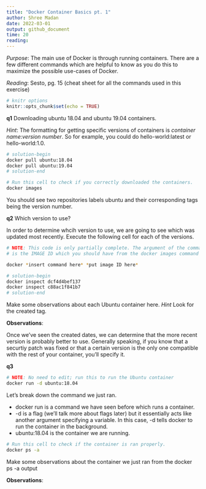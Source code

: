 ```yaml
---
title: "Docker Container Basics pt. 1"
author: Shree Madan
date: 2022-03-01
output: github_document
time: 20
reading: 
---
```


*Purpose*: The main use of Docker is through running containers. There are a few different
commands which are helpful to know as you do this to maximize the possible use-cases
of Docker.

*Reading*: Sesto, pg. 15 (cheat sheet for all the commands used in this exercise)

```r
# knitr options
knitr::opts_chunk$set(echo = TRUE)
```

<!-- -------------------------------------------------- -->

__q1__ Downloading ubuntu 18.04 and ubuntu 19.04 containers.

*Hint*: The formatting for getting specific versions of containers is *container name*:*version number*.
So for example, you could do hello-world:latest or hello-world:1.0.

```bash
# solution-begin
docker pull ubuntu:18.04
docker pull ubuntu:19.04
# solution-end
```

```bash
# Run this cell to check if you correctly downloaded the containers.
docker images
```
You should see two repositories labels ubuntu and their corresponding tags being the version number.

__q2__ Which version to use?

In order to determine whcih version to use, we are going to see which was updated most recently.
Execute the following cell for each of the versions.

```bash
# NOTE: This code is only partially complete. The argument of the command you are going to use 
# is the IMAGE ID which you should have from the docker images command

docker *insert command here* *put image ID here*

# solution-begin
docker inspect dcf4d4bef137
docker inspect c88ac1f841b7
# solution-end
```

Make some observations about each Ubuntu container here. 
*Hint* Look for the created tag.

**Observations**:


Once we've seen the created dates, we can determine that the more recent version is 
probably better to use. Generally speaking, if you know that a securtiy patch was fixed 
or that a certain version is the only one compatible with the rest of your container, 
you'll specify it.

__q3__ 

```bash
# NOTE: No need to edit; run this to run the Ubuntu container
docker run -d ubuntu:18.04
```
Let's break down the command we just ran. 

* docker run is a command we have seen before which runs a container.
* -d is a flag (we'll talk more about flags later) but it essentially acts like another argument
specifying a variable. In this case, -d tells docker to run the container in the background.
* ubuntu:18.04 is the container we are running.

```bash
# Run this cell to check if the container is ran properly.
docker ps -a
```
Make some observations about the container we just ran from the docker ps -a output

**Observations**:


